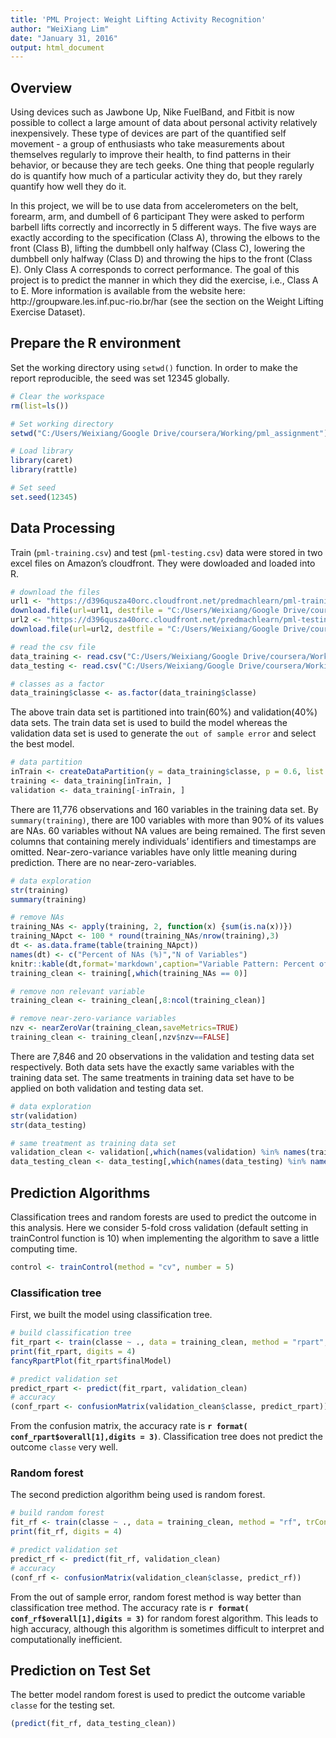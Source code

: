 ```yaml
---
title: 'PML Project: Weight Lifting Activity Recognition'
author: "WeiXiang Lim"
date: "January 31, 2016"
output: html_document
---
```




## Overview
Using devices such as Jawbone Up, Nike FuelBand, and Fitbit is now possible to collect a large amount of data about personal activity relatively inexpensively. These type of devices are part of the quantified self movement - a group of enthusiasts who take measurements about themselves regularly to improve their health, to find patterns in their behavior, or because they are tech geeks. One thing that people regularly do is quantify how much of a particular activity they do, but they rarely quantify how well they do it.

In this project, we will be to use data from accelerometers on the belt, forearm, arm, and dumbell of 6 participant They were asked to perform barbell lifts correctly and incorrectly in 5 different ways. The five ways are exactly according to the specification (Class A), throwing the elbows to the front (Class B), lifting the dumbbell only halfway (Class C), lowering the dumbbell only halfway (Class D) and throwing the hips to the front (Class E). Only Class A corresponds to correct performance. The goal of this project is to predict the manner in which they did the exercise, i.e., Class A to E. More information is available from the website here: http://groupware.les.inf.puc-rio.br/har (see the section on the Weight Lifting Exercise Dataset).



## Prepare the R environment
Set the working directory using `setwd()` function. In order to make the report reproducible, the seed was set 12345 globally.
```r
# Clear the workspace
rm(list=ls())

# Set working directory
setwd("C:/Users/Weixiang/Google Drive/coursera/Working/pml_assignment")

# Load library
library(caret)
library(rattle)

# Set seed
set.seed(12345)
```



## Data Processing
Train (`pml-training.csv`) and test (`pml-testing.csv`) data were stored in two excel files on Amazon's cloudfront. They were dowloaded and loaded into R.
```r
# download the files
url1 <- "https://d396qusza40orc.cloudfront.net/predmachlearn/pml-training.csv"
download.file(url=url1, destfile = "C:/Users/Weixiang/Google Drive/coursera/Working/pml_assignment/pml-training.csv")
url2 <- "https://d396qusza40orc.cloudfront.net/predmachlearn/pml-testing.csv"
download.file(url=url2, destfile = "C:/Users/Weixiang/Google Drive/coursera/Working/pml_assignment/pml-testing.csv")

# read the csv file 
data_training <- read.csv("C:/Users/Weixiang/Google Drive/coursera/Working/pml_assignment/pml-training.csv", na.strings= c("NA",""," "))
data_testing <- read.csv("C:/Users/Weixiang/Google Drive/coursera/Working/pml_assignment/pml-testing.csv", na.strings= c("NA",""," "))

# classes as a factor
data_training$classe <- as.factor(data_training$classe)
```

The above train data set is partitioned into train(60%) and validation(40%) data sets. The train data set is used to build the model whereas the validation data set is used to generate the `out of sample error` and select the best model.
```r
# data partition
inTrain <- createDataPartition(y = data_training$classe, p = 0.6, list = FALSE)
training <- data_training[inTrain, ]
validation <- data_training[-inTrain, ]
```

There are 11,776 observations and 160 variables in the training data set.  By `summary(training)`, there are 100 variables with more than 90% of its values are NAs. 60 variables without NA values are being remained. The first seven columns that containing merely individuals' identifiers and timestamps are omitted. Near-zero-variance variables have only little meaning during prediction. There are no near-zero-variables.
```r
# data exploration
str(training)
summary(training)
```
```r
# remove NAs
training_NAs <- apply(training, 2, function(x) {sum(is.na(x))})
training_NApct <- 100 * round(training_NAs/nrow(training),3)
dt <- as.data.frame(table(training_NApct))
names(dt) <- c("Percent of NAs (%)","N of Variables")
knitr::kable(dt,format='markdown',caption="Variable Pattern: Percent of NAs")
training_clean <- training[,which(training_NAs == 0)]

# remove non relevant variable
training_clean <- training_clean[,8:ncol(training_clean)]

# remove near-zero-variance variables
nzv <- nearZeroVar(training_clean,saveMetrics=TRUE)
training_clean <- training_clean[,nzv$nzv==FALSE]
```

There are 7,846 and 20 observations in the validation and testing data set respectively. Both data sets have the exactly same variables with the training data set. The same treatments in training data set have to be applied on both validation and testing data set.

```r
# data exploration
str(validation)
str(data_testing)
```
```r
# same treatment as training data set
validation_clean <- validation[,which(names(validation) %in% names(training_clean))]
data_testing_clean <- data_testing[,which(names(data_testing) %in% names(training_clean))]
```



## Prediction Algorithms
Classification trees and random forests are used to predict the outcome in this analysis. Here we consider 5-fold cross validation (default setting in trainControl function is 10) when implementing the algorithm to save a little computing time.
```r
control <- trainControl(method = "cv", number = 5)
```

### Classification tree
First, we built the model using classification tree.
```r
# build classification tree
fit_rpart <- train(classe ~ ., data = training_clean, method = "rpart", trControl = control)
print(fit_rpart, digits = 4)
fancyRpartPlot(fit_rpart$finalModel)

# predict validation set
predict_rpart <- predict(fit_rpart, validation_clean)
# accuracy
(conf_rpart <- confusionMatrix(validation_clean$classe, predict_rpart))
```

From the confusion matrix, the accuracy rate is **`r format( conf_rpart$overall[1],digits = 3)`**. Classification tree does not predict the outcome `classe` very well.

### Random forest
The second prediction algorithm being used is random forest.
```r
# build random forest
fit_rf <- train(classe ~ ., data = training_clean, method = "rf", trControl = control)
print(fit_rf, digits = 4)

# predict validation set
predict_rf <- predict(fit_rf, validation_clean)
# accuracy
(conf_rf <- confusionMatrix(validation_clean$classe, predict_rf))
```

From the out of sample error, random forest method is way better than classification tree method. The accuracy rate is **`r format( conf_rf$overall[1],digits = 3)`** for random forest algorithm. This leads to high accuracy, although this algorithm is sometimes difficult to interpret and computationally inefficient.



## Prediction on Test Set
The better model random forest is used to predict the outcome variable `classe` for the testing set.
```r
(predict(fit_rf, data_testing_clean))
```


